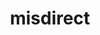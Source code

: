 ---
title: misdirect
picture:
logos:
  - "java"
  - "github"
links: 
  - title:
    url:
  - title:
    url:
shortDescription:
longDescription:
---